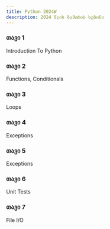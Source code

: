 ```yaml
---
title: Python 2024W
description: 2024 წლის ზამთრის სეზონი
---
```


<div className="grid sm:grid-cols-1 gap-4 mt-6">

<Card href="/classes/python/2024w/week-1">

### თავი 1

Introduction To Python

</Card>

<Card href="/classes/python/2024w/week-2">

### თავი 2

Functions, Conditionals

</Card>

<Card href="/classes/python/2024w/week-3">

### თავი 3

Loops

</Card>

<Card href="/classes/python/2024w/week-4">

### თავი 4

Exceptions

</Card>

<Card href="/classes/python/2024w/week-5">

### თავი 5

Exceptions

</Card>


<Card href="/classes/python/2024w/week-6">

### თავი 6

Unit Tests

</Card>

<Card href="/classes/python/2024w/week-7">

### თავი 7

File I/O

</Card>

</div>

